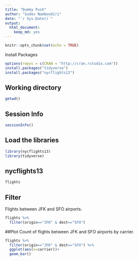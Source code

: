 ```yaml
---
title: "Dummy Push"
author: "Sudev Namboodiri"
date: "`r Sys.Date()`"
output: 
  html_document: 
    keep_md: yes
---
```


```r
knitr::opts_chunk$set(echo = TRUE)
```

Install Packages
```r
options(repos = c(CRAN = "http://cran.rstudio.com"))
install.packages("tidyverse")
install.packages("nycflights13")
```

## Working directory
```r
getwd()
```

## Session Info
```r
sessionInfo()
```

## Load the libraries
```r
library(nycflights13)
library(tidyverse)
```

## nycflights13
```r
flights
```

## Filter
Flights between JFK and SFO airports.
```r
flights %>% 
  filter(origin=="JFK" & dest=="SFO")
```

##Plot
Count of flights between JFK and SFO airports by carrier.
```r
flights %>% 
  filter(origin=="JFK" & dest=="SFO") %>% 
  ggplot(aes(x=carrier))+
  geom_bar()
```